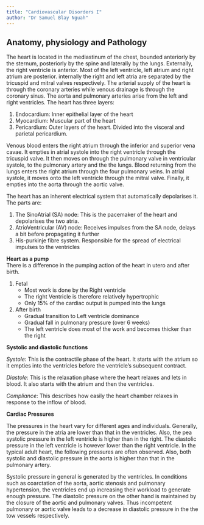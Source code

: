 ```yaml
---
title: "Cardiovascular Disorders I"
author: "Dr Samuel Blay Nguah"
---
```


## Anatomy, physiology and Pathology

The heart is located in the mediastinum of the chest, bounded anteriorly by the sternum, posteriorly
by the spine and laterally by the lungs. Externally, the right ventricle is anterior. Most of the
left ventricle, left atrium and right atrium are posterior. internally the right and left atria are
separated by the tricuspid and mitral valves respectively. The arterial supply of the heart is
through the coronary arteries while venous drainage is through the coronary sinus. The aorta and
pulmonary arteries arise from the left and right ventricles. The heart has three layers:

1.  Endocardium: Inner epithelial layer of the heart
2.  Myocardium: Muscular part of the heart
3.  Pericardium: Outer layers of the heart. Divided into the visceral and parietal pericardium.

Venous blood enters the right atrium through the inferior and superior vena cavae. It empties in
atrial systole into the right ventricle through the tricuspid valve. It then moves on through the
pulmonary valve in ventricular systole, to the pulmonary artery and the the lungs. Blood returning
from the lungs enters the right atrium through the four pulmonary veins. In atrial systole, it moves
onto the left ventricle through the mitral valve. Finally, it empties into the aorta through the
aortic valve.

The heart has an inherent electrical system that automatically depolarises it. The parts are:

1.  The SinoAtrial (SA) node: This is the pacemaker of the heart and depolarises the two atria.
2.  AtrioVentricular (AV) node: Receives impulses from the SA node, delays a bit before propagating
    it further
3.  His-purkinje fibre system. Responsible for the spread of electrical impulses to the ventricles

**Heart as a pump**\
There is a difference in the pumping action of the heart in utero and after birth.

1.  Fetal
    -   Most work is done by the Right ventricle
    -   The right Ventricle is therefore relatively hypertrophic
    -   Only 15% of the cardiac output is pumped into the lungs
2.  After birth
    -   Gradual transition to Left ventricle dominance
    -   Gradual fall in pulmonary pressure (over 6 weeks)
    -   The left ventricle does most of the work and becomes thicker than the right

**Systolic and diastolic functions**

*Systole*: This is the contractile phase of the heart. It starts with the atrium so it empties into
the ventricles before the ventricle's subsequent contract.

*Diastole*: This is the relaxation phase where the heart relaxes and lets in blood. It also starts
with the atrium and then the ventricles.

*Compliance*: This describes how easily the heart chamber relaxes in response to the inflow of
blood.

**Cardiac Pressures**

The pressures in the heart vary for different ages and individuals. Generally, the pressure in the
atria are lower than that in the ventricles. Also, the pea systolic pressure in the left ventricle
is higher than in the right. The diastolic pressure in the left ventricle is however lower than the
right ventricle. In the typical adult heart, the following pressures are often observed. Also, both
systolic and diastolic pressure in the aorta is higher than that in the pulmonary artery.

Systolic pressure in general is generated by the ventricles. In conditions such as coarctation of
the aorta, aortic stenosis and pulmonary hypertension, the ventricles end up increasing their
workload to generate enough pressure. The diastolic pressure on the other hand is maintained by the
closure of the aortic and pulmonary valves. Thus incompetent pulmonary or aortic valve leads to a
decrease in diastolic pressure in the the tow vessels respectively.
